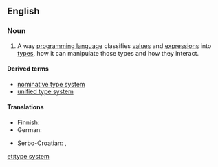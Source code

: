 ==English==
{{wikipedia}}

===Noun===
{{en-noun}}

# {{label|en|computing}} A way [[programming language]] classifies [[value]]s and [[expression]]s into [[data type|types]], how it can manipulate those types and how they interact.

====Derived terms====
* [[nominative type system]]
* [[unified type system]]

====Translations====
{{trans-top|type system of a programming language}}
* Finnish: {{t|fi|tyyppijärjestelmä}}
* German: {{t|de|Typsystem|n}}
{{trans-mid}}
* Serbo-Croatian: {{t|sh|sustav tipova|m}}, {{t|sh|sustav obilježja|m}}
{{trans-bottom}}

[[et:type system]]
